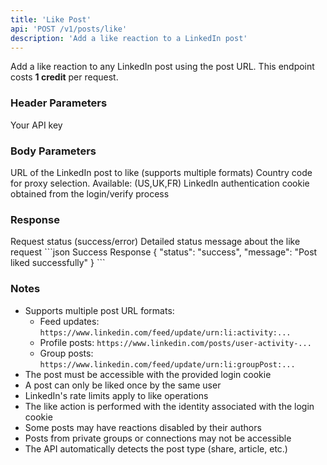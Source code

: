 ```yaml
---
title: 'Like Post'
api: 'POST /v1/posts/like'
description: 'Add a like reaction to a LinkedIn post'
---
```


Add a like reaction to any LinkedIn post using the post URL.
<Note>
  This endpoint costs **1 credit** per request.
</Note>
### Header Parameters

<ParamField header="x-api-key" type="string" required>
  Your API key
</ParamField>

### Body Parameters

<ParamField body="post_url" type="string" required>
  URL of the LinkedIn post to like (supports multiple formats)
</ParamField>
<ParamField body="country" type="string" default="FR">
  Country code for proxy selection. Available: (US,UK,FR)
</ParamField>
<ParamField body="login_cookie" type="string" required>
  LinkedIn authentication cookie obtained from the login/verify process
</ParamField>

### Response

<ResponseField name="status" type="string">
  Request status (success/error)
</ResponseField>

<ResponseField name="message" type="string">
  Detailed status message about the like request
</ResponseField>

<ResponseExample>
```json Success Response
{
  "status": "success",
  "message": "Post liked successfully"
}
```

</ResponseExample>

### Notes
- Supports multiple post URL formats:
  - Feed updates: `https://www.linkedin.com/feed/update/urn:li:activity:...`
  - Profile posts: `https://www.linkedin.com/posts/user-activity-...`
  - Group posts: `https://www.linkedin.com/feed/update/urn:li:groupPost:...`
- The post must be accessible with the provided login cookie
- A post can only be liked once by the same user
- LinkedIn's rate limits apply to like operations
- The like action is performed with the identity associated with the login cookie
- Some posts may have reactions disabled by their authors
- Posts from private groups or connections may not be accessible
- The API automatically detects the post type (share, article, etc.)